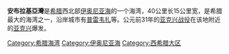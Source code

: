 '''安布拉基亞灣'''是[[希腊|希腊]]西北部[[伊奥尼亚海|伊奥尼亚海]]的一个海湾，40公里长15公里宽，是希腊最大的海湾之一，沿岸城市有[[普雷韦扎|普雷韦扎]]等。公元前31年的[[亚克兴战役|亚克兴战役]]在该地附近的[[亚克兴|亚克兴]]爆发。

[[Category:希腊海湾|Category:希腊海湾]]
[[Category:伊奥尼亚海|Category:伊奥尼亚海]]
[[Category:西希腊大区|Category:西希腊大区]]